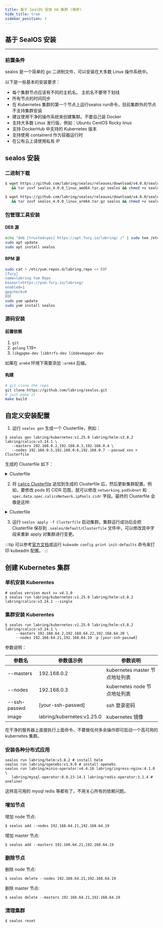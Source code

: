 ```yaml
---
title: 基于 SealOS 安装 HA 集群 (推荐)
hide_title: true
sidebar_position: 3
---
```


## 基于 SealOS 安装

--- 

### 前置条件

sealos 是一个简单的 go 二进制文件，可以安装在大多数 Linux 操作系统中。

以下是一些基本的安装要求：

- 每个集群节点应该有不同的主机名。 主机名不要带下划线
- 所有节点的时间同步
- 在 Kubernetes 集群的第一个节点上运行sealos run命令，目前集群外的节点不支持集群安装
- 建议使用干净的操作系统来创建集群。不要自己装 Docker
- 支持大多数 Linux 发行版，例如：Ubuntu CentOS Rocky linux
- 支持 DockerHub 中支持的 Kubernetes 版本
- 支持使用 containerd 作为容器运行时
- 在公有云上请使用私有 IP


## sealos 安装

### 二进制下载

<Tabs groupId="arch">
  <TabItem value="amd64" label="amd64" default>

```bash
$ wget https://github.com/labring/sealos/releases/download/v4.0.0/sealos_4.0.0_linux_amd64.tar.gz \
   && tar zxvf sealos_4.0.0_linux_amd64.tar.gz sealos && chmod +x sealos && mv sealos /usr/bin
```

  </TabItem>
  <TabItem value="arm64" label="arm64">

```bash
$ wget https://github.com/labring/sealos/releases/download/v4.0.0/sealos_4.0.0_linux_arm64.tar.gz \
   && tar zxvf sealos_4.0.0_linux_arm64.tar.gz sealos && chmod +x sealos && mv sealos /usr/bin
```

  </TabItem>
</Tabs>

### 包管理工具安装

#### DEB 源

```bash
echo "deb [trusted=yes] https://apt.fury.io/labring/ /" | sudo tee /etc/apt/sources.list.d/labring.list
sudo apt update
sudo apt install sealos
```

#### RPM 源

```bash
sudo cat > /etc/yum.repos.d/labring.repo << EOF
[fury]
name=labring Yum Repo
baseurl=https://yum.fury.io/labring/
enabled=1
gpgcheck=0
EOF
sudo yum update
sudo yum install sealos
```

### 源码安装

#### 前置依赖
1. `git`  
2. `golang` 1.19+  
3. `libgpgme-dev libbtrfs-dev libdevmapper-dev`

如果在 `arm64` 环境下需要添加 `:arm64` 后缀。

#### 构建

```bash
# git clone the repo
git clone https://github.com/labring/sealos.git
# just make it
make build
```

## 自定义安装配置

1. 运行 `sealos gen` 生成一个 Clusterfile，例如：

```shell
$ sealos gen labring/kubernetes:v1.25.0 labring/helm:v3.8.2 labring/calico:v3.24.1 \
   --masters 192.168.0.2,192.168.0.3,192.168.0.4 \
   --nodes 192.168.0.5,192.168.0.6,192.168.0.7 --passwd xxx > Clusterfile
```

生成的 Clusterfile 如下：

<details>
<summary>Clusterfile</summary>

```yaml
apiVersion: apps.sealos.io/v1beta1
kind: Cluster
metadata:
  creationTimestamp: null
  name: default
spec:
  hosts:
  - ips:
    - 192.168.0.2:22
    - 192.168.0.3:22
    - 192.168.0.4:22
    roles:
    - master
    - amd64
  - ips:
    - 192.168.0.5:22
    - 192.168.0.6:22
    - 192.168.0.7:22
    roles:
    - node
    - amd64
  image:
  - labring/kubernetes:v1.24.0
  - labring/calico:v3.24.1
  ssh:
    passwd: xxx
    pk: /root/.ssh/id_rsa
    port: 22
    user: root
status: {}
```

</details>

2. 将 [calico Clusterfile](https://github.com/labring/sealos/blob/main/applications/calico/Clusterfile) 追加到生成的 Clusterfile 后，然后更新集群配置。例如，要修改 pods 的 CIDR 范围，就可以修改 `networking.podSubnet` 和 `spec.data.spec.calicoNetwork.ipPools.cidr` 字段。最终的 Clusterfile 会像是这样:

<details>
<summary>Clusterfile</summary>

```yaml
apiVersion: apps.sealos.io/v1beta1
kind: Cluster
metadata:
  creationTimestamp: null
  name: default
spec:
  hosts:
    - ips:
        - 192.168.0.2:22
        - 192.168.0.3:22
        - 192.168.0.4:22
      roles:
        - master
        - amd64
    - ips:
        - 192.168.0.5:22
        - 192.168.0.6:22
        - 192.168.0.7:22
      roles:
        - node
        - amd64
  image:
    - labring/kubernetes:v1.25.0
    - labring/helm:v3.8.2
    - labring/calico:v3.24.1
  ssh:
    passwd: xxx
    pk: /root/.ssh/id_rsa
    port: 22
    user: root
status: {}
---
apiVersion: kubeadm.k8s.io/v1beta2
kind: ClusterConfiguration
networking:
  podSubnet: 10.160.0.0/12
---
apiVersion: apps.sealos.io/v1beta1
kind: Config
metadata:
  name: calico
spec:
  path: manifests/calico.yaml
  data: |
    apiVersion: operator.tigera.io/v1
    kind: Installation
    metadata:
      name: default
    spec:
      # Configures Calico networking.
      calicoNetwork:
        # Note: The ipPools section cannot be modified post-install.
        ipPools:
        - blockSize: 26
          # Note: Must be the same as podCIDR
          cidr: 10.160.0.0/12
          encapsulation: IPIP
          natOutgoing: Enabled
          nodeSelector: all()
        nodeAddressAutodetectionV4:
          interface: "eth.*|en.*"
```

</details>

3. 运行 `sealos apply -f Clusterfile` 启动集群。集群运行成功后会把 Clusterfile 保存到 `.sealos/default/Clusterfile` 文件中，可以修改其中字段来重新 apply 对集群进行变更。

:::tip
可以参考[官方文档](https://kubernetes.io/docs/reference/config-api/kubeadm-config.v1beta2/)或运行 `kubeadm config print init-defaults` 命令来打印 kubeadm 配置。
:::

## 创建 Kubernetes 集群

### 单机安装 Kuberentes

```shell
# sealos version must >= v4.1.0
$ sealos run labring/kubernetes:v1.25.0 labring/helm:v3.8.2 labring/calico:v3.24.1 --single
```

### 集群安装 Kuberentes

```shell
$ sealos run labring/kubernetes:v1.25.0 labring/helm:v3.8.2 labring/calico:v3.24.1 \
     --masters 192.168.64.2,192.168.64.22,192.168.64.20 \
     --nodes 192.168.64.21,192.168.64.19 -p [your-ssh-passwd]
```

参数说明：

| 参数名 | 参数值示例 | 参数说明 |
| --- | --- | --- |
| --masters |  192.168.0.2 | kubernetes master 节点地址列表 |
| --nodes | 192.168.0.3 | kubernetes node 节点地址列表 |
| --ssh-passwd | [your-ssh-passwd] | ssh 登录密码 |
|image | labring/kubernetes:v1.25.0 | kubernetes 镜像 |

在干净的服务器上直接执行上面命令，不要做任何多余操作即可启动一个高可用的 kubernetes 集群。

### 安装各种分布式应用

```shell
sealos run labring/helm:v3.8.2 # install helm
sealos run labring/openebs:v1.9.0 # install openebs
sealos run labring/minio-operator:v4.4.16 labring/ingress-nginx:4.1.0 \
   labring/mysql-operator:8.0.23-14.1 labring/redis-operator:3.1.4 # oneliner
```

这样高可用的 mysql redis 等都有了，不用关心所有的依赖问题。

### 增加节点

增加 node 节点:
```shell
$ sealos add --nodes 192.168.64.21,192.168.64.19 
```

增加 master 节点:
```shell
$ sealos add --masters 192.168.64.21,192.168.64.19 
```

### 删除节点

删除 node 节点:
```shell
$ sealos delete --nodes 192.168.64.21,192.168.64.19 
```

删除 master 节点:
```shell
$ sealos delete --masters 192.168.64.21,192.168.64.19  
```

### 清理集群

```shell
$ sealos reset
```